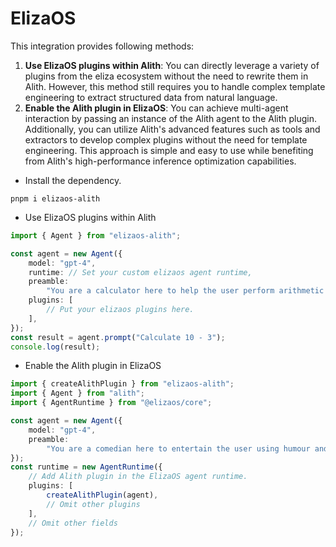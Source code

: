 # ElizaOS

This integration provides following methods:

1. **Use ElizaOS plugins within Alith**: You can directly leverage a variety of plugins from the eliza ecosystem without the need to rewrite them in Alith. However, this method still requires you to handle complex template engineering to extract structured data from natural language.
2. **Enable the Alith plugin in ElizaOS**: You can achieve multi-agent interaction by passing an instance of the Alith agent to the Alith plugin. Additionally, you can utilize Alith's advanced features such as tools and extractors to develop complex plugins without the need for template engineering. This approach is simple and easy to use while benefiting from Alith's high-performance inference optimization capabilities.

- Install the dependency.

```shell
pnpm i elizaos-alith
```

- Use ElizaOS plugins within Alith

```typescript
import { Agent } from "elizaos-alith";

const agent = new Agent({
	model: "gpt-4",
	runtime: // Set your custom elizaos agent runtime,
	preamble:
		"You are a calculator here to help the user perform arithmetic operations. Use the tools provided to answer the user question.",
	plugins: [
		// Put your elizaos plugins here.
	],
});
const result = agent.prompt("Calculate 10 - 3");
console.log(result);
```

- Enable the Alith plugin in ElizaOS

```typescript
import { createAlithPlugin } from "elizaos-alith";
import { Agent } from "alith";
import { AgentRuntime } from "@elizaos/core";

const agent = new Agent({
	model: "gpt-4",
	preamble:
		"You are a comedian here to entertain the user using humour and jokes.",
});
const runtime = new AgentRuntime({
	// Add Alith plugin in the ElizaOS agent runtime.
	plugins: [
		createAlithPlugin(agent),
		// Omit other plugins
	],
	// Omit other fields
});
```
